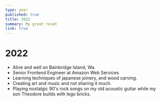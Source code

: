```yaml
---
type: year
published: true
title: 2022
summary: My great reset
link: true
---
```


# 2022

- Alive and well on Bainbridge Island, Wa.
- Senior Frontend Engineer at Amazon Web Services
- Learning techniques of japanese joinery, and wood carving.
- Creating art and music and not sharing it much.
- Playing nostalgic 90's rock songs on my old acoustic guitar while my son Theodore builds with lego bricks.
